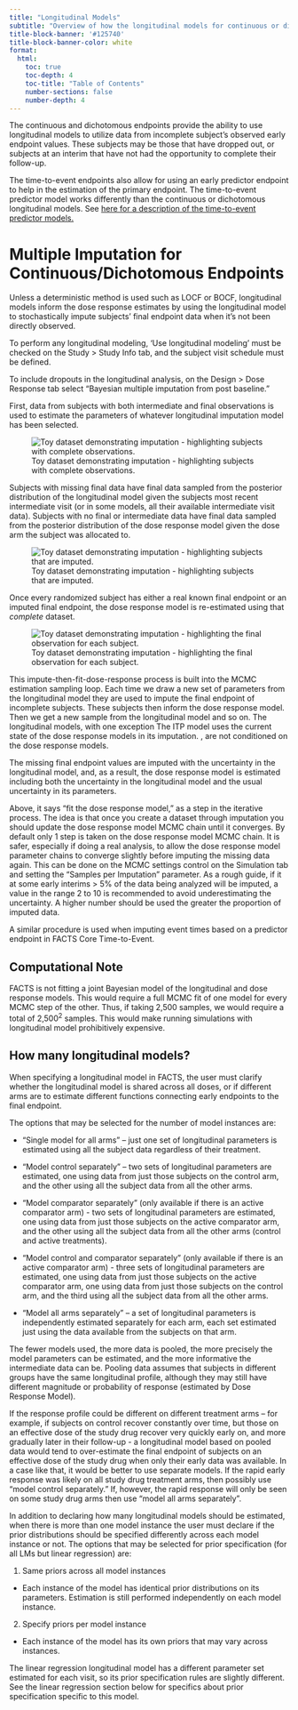 ```yaml
---
title: "Longitudinal Models"
subtitle: "Overview of how the longitudinal models for continuous or dichotomous endpoints work in FACTS."
title-block-banner: '#125740'
title-block-banner-color: white
format:
  html:
    toc: true
    toc-depth: 4
    toc-title: "Table of Contents"
    number-sections: false
    number-depth: 4
---
```


<a name="longitudinalModeling"/>

The continuous and dichotomous endpoints provide the ability to use
longitudinal models to utilize data from incomplete subject’s observed
early endpoint values. These subjects may be those that have dropped
out, or subjects at an interim that have not had the opportunity to
complete their follow-up.

The time-to-event endpoints also allow for using an early predictor endpoint
to help in the estimation of the primary endpoint. The time-to-event predictor
model works differently than the continuous or dichotomous longitudinal models. See
[here for a description of the time-to-event predictor models.](./tte.qmd)

# Multiple Imputation for Continuous/Dichotomous Endpoints

Unless a deterministic method is used such as LOCF or BOCF, longitudinal
models inform the dose response estimates by using the longitudinal
model to stochastically impute subjects’ final endpoint data when it’s
not been directly observed.

To perform any longitudinal modeling, ‘Use longitudinal modeling’ must
be checked on the Study > Study Info tab, and the subject visit
schedule must be defined.

To include dropouts in the longitudinal analysis, on the Design >
Dose Response tab select “Bayesian multiple imputation from post
baseline.”

First, data from subjects with both intermediate and final observations is
used to estimate the parameters of whatever longitudinal imputation model has been selected.

![Toy dataset demonstrating imputation - highlighting subjects with complete observations.](../coreUGattachments/CoreUserGuide/media/image36.png){#fig-longdatacomp}

Subjects with missing final data have final data sampled from the
posterior distribution of the longitudinal model given the
subjects most recent intermediate visit (or in some models, all their
available intermediate visit data). Subjects with no final or
intermediate data have final data sampled from the posterior
distribution of the dose response model given the dose arm the subject
was allocated to.

![Toy dataset demonstrating imputation - highlighting subjects that are imputed.](../coreUGattachments/CoreUserGuide/media/image37.png){#fig-longdataimp}

Once every randomized subject has either a real known final endpoint or an imputed final endpoint, the dose response model is re-estimated using that *complete* dataset.

![Toy dataset demonstrating imputation - highlighting the final observation for each subject.](../coreUGattachments/CoreUserGuide/media/image38.png){#fig-longdatafinal}

This impute-then-fit-dose-response process is built into the MCMC estimation sampling loop. Each time we draw a new set of parameters from the longitudinal model they are used to impute the final endpoint of incomplete subjects. These subjects then inform the dose response model. Then we get a new sample from the longitudinal model and so on. The longitudinal models, with <span class="custom-tooltip"> one exception <span class="tooltip-text">The ITP model uses the current state of the dose response models in its imputation.</span> </span>, are not conditioned on the dose response models.

The missing final endpoint values are imputed with the
uncertainty in the longitudinal model, and, as a result, the dose response model is estimated including both the uncertainty in the longitudinal model and the usual uncertainty in its parameters.

Above, it says "fit the dose response model," as a step in the iterative process. The idea is that once you create a dataset through imputation you should update the dose response model MCMC chain until it converges. By default only 1 step is taken on the dose response model MCMC chain. It is safer, especially if doing a real analysis, to allow the dose response model parameter chains to converge slightly before imputing the missing data again. This can be done on the MCMC settings control on the Simulation tab and setting the “Samples per Imputation” parameter. As a
rough guide, if it at some early interims > 5% of the data being
analyzed will be imputed, a value in the range 2 to 10 is recommended to
avoid underestimating the uncertainty. A higher number should be used
the greater the proportion of imputed data.

A similar procedure is used when imputing event times based on a
predictor endpoint in FACTS Core Time-to-Event.

:::{.callout-tip}

## Computational Note

FACTS is not fitting a joint Bayesian model of the longitudinal
and dose response models. This would require a full MCMC fit of one
model for every MCMC step of the other. Thus, if taking 2,500 samples,
we would require a total of 2,500<sup>2</sup> samples. This would make
running simulations with longitudinal model prohibitively
expensive.

:::

## How many longitudinal models?

When specifying a longitudinal model in FACTS, the user must clarify
whether the longitudinal model is shared across all doses, or if
different arms are to estimate different functions connecting early
endpoints to the final endpoint.

The options that may be selected for the number of model instances are:

-   “Single model for all arms” – just one set of longitudinal
    parameters is estimated using all the subject data regardless of
    their treatment.

-   “Model control separately” – two sets of longitudinal parameters are
    estimated, one using data from just those subjects on the control
    arm, and the other using all the subject data from all the other
    arms.

-   “Model comparator separately” (only available if there is an active
    comparator arm) - two sets of longitudinal parameters are estimated,
    one using data from just those subjects on the active comparator
    arm, and the other using all the subject data from all the other
    arms (control and active treatments).

-   “Model control and comparator separately” (only available if there
    is an active comparator arm) - three sets of longitudinal parameters
    are estimated, one using data from just those subjects on the active
    comparator arm, one using data from just those subjects on the
    control arm, and the third using all the subject data from all the
    other arms.

-   “Model all arms separately” – a set of longitudinal parameters is
    independently estimated separately for each arm, each set estimated
    just using the data available from the subjects on that arm.

The fewer models used, the more data is pooled, the more precisely the
model parameters can be estimated, and the more informative the
intermediate data can be. Pooling data assumes that subjects in
different groups have the same longitudinal profile, although they may
still have different magnitude or probability of response (estimated by
Dose Response Model).

If the response profile could be different on different treatment arms –
for example, if subjects on control recover constantly over time, but
those on an effective dose of the study drug recover very quickly early
on, and more gradually later in their follow-up - a longitudinal model
based on pooled data would tend to over-estimate the final endpoint of
subjects on an effective dose of the study drug when only their early
data was available. In a case like that, it would be better to use
separate models. If the rapid early response was likely on all study
drug treatment arms, then possibly use “model control separately.” If,
however, the rapid response will only be seen on some study drug arms
then use “model all arms separately”.

In addition to declaring how many longitudinal models should be
estimated, when there is more than one model instance the user must
declare if the prior distributions should be specified differently
across each model instance or not. The options that may be selected for
prior specification (for all LMs but linear regression) are:

1.  Same priors across all model instances

 -  Each instance of the model has identical prior distributions on
    its parameters. Estimation is still performed independently on
    each model instance.

2.  Specify priors per model instance

 -  Each instance of the model has its own priors that may vary
    across instances.

The linear regression longitudinal model has a different parameter set
estimated for each visit, so its prior specification rules are slightly
different. See the linear regression section below for specifics about
prior specification specific to this model.
